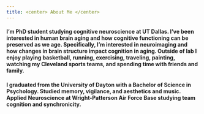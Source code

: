 ```yaml
---
title: <center> About Me </center>
---
```

#### I'm PhD student studying cognitive neuroscience at UT Dallas. I've been interested in human brain aging and how cognitive functioning can be preserved as we age. Specifically, I'm interested in neuroimaging and how changes in brain structure impact cognition in aging. Outside of lab I  enjoy playing basketball, running, exercising, traveling, painting, watching my Cleveland sports teams, and spending time with friends and family. 


#### I graduated from the University of Dayton with a Bachelor of Science in Psychology. Studied memory, vigilance, and aesthetics and music. Applied Neuroscience at Wright-Patterson Air Force Base studying team cognition and synchronicity. 
